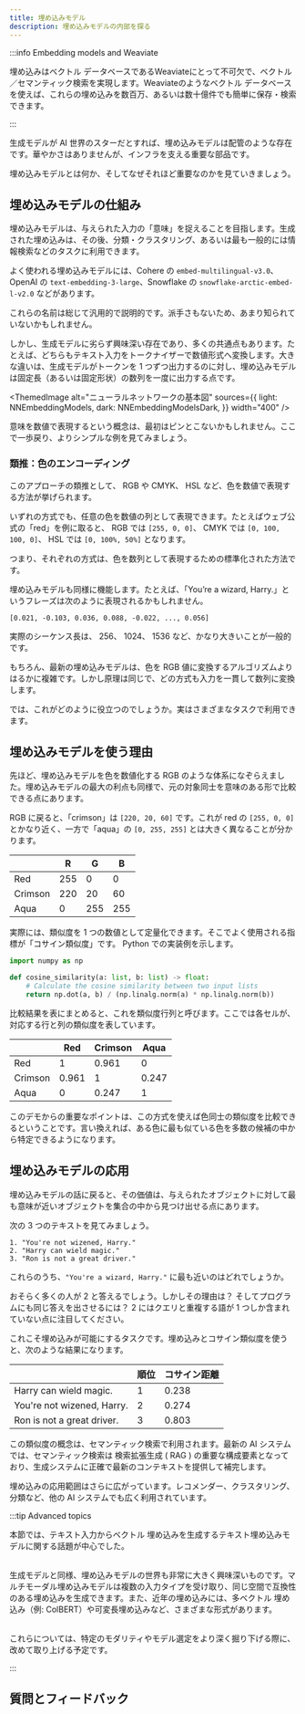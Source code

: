 ```yaml
---
title: 埋め込みモデル
description: 埋め込みモデルの内部を探る
---
```



:::info Embedding models and Weaviate

埋め込みはベクトル データベースであるWeaviateにとって不可欠で、ベクトル／セマンティック検索を実現します。Weaviateのようなベクトル データベースを使えば、これらの埋め込みを数百万、あるいは数十億件でも簡単に保存・検索できます。

:::

生成モデルが AI 世界のスターだとすれば、埋め込みモデルは配管のような存在です。華やかさはありませんが、インフラを支える重要な部品です。

埋め込みモデルとは何か、そしてなぜそれほど重要なのかを見ていきましょう。

## <i class="fa-solid fa-chalkboard-user"></i> 埋め込みモデルの仕組み

埋め込みモデルは、与えられた入力の「意味」を捉えることを目指します。生成された埋め込みは、その後、分類・クラスタリング、あるいは最も一般的には情報検索などのタスクに利用できます。

よく使われる埋め込みモデルには、Cohere の `embed-multilingual-v3.0`、OpenAI の `text-embedding-3-large`、Snowflake の `snowflake-arctic-embed-l-v2.0` などがあります。

これらの名前は総じて汎用的で説明的です。派手さもないため、あまり知られていないかもしれません。

しかし、生成モデルに劣らず興味深い存在であり、多くの共通点もあります。たとえば、どちらもテキスト入力をトークナイザーで数値形式へ変換します。大きな違いは、生成モデルがトークンを 1 つずつ出力するのに対し、埋め込みモデルは固定長（あるいは固定形状）の数列を一度に出力する点です。


<ThemedImage
  alt="ニューラルネットワークの基本図"
  sources={{
    light: NNEmbeddingModels,
    dark: NNEmbeddingModelsDark,
  }}
  width="400"
/>

意味を数値で表現するという概念は、最初はピンとこないかもしれません。ここで一歩戻り、よりシンプルな例を見てみましょう。

### <i class="fa-solid fa-chalkboard-user"></i> 類推：色のエンコーディング

このアプローチの類推として、 RGB や CMYK、 HSL など、色を数値で表現する方法が挙げられます。

いずれの方式でも、任意の色を数値の列として表現できます。たとえばウェブ公式の「red」を例に取ると、 RGB では `[255, 0, 0]`、 CMYK では `[0, 100, 100, 0]`、 HSL では `[0, 100%, 50%]` となります。

つまり、それぞれの方式は、色を数列として表現するための標準化された方法です。

埋め込みモデルも同様に機能します。たとえば、「You’re a wizard, Harry.」というフレーズは次のように表現されるかもしれません。

`[0.021, -0.103, 0.036, 0.088, -0.022, ..., 0.056]`

実際のシーケンス長は、 256、 1024、 1536 など、かなり大きいことが一般的です。

もちろん、最新の埋め込みモデルは、色を RGB 値に変換するアルゴリズムよりはるかに複雑です。しかし原理は同じで、どの方式も入力を一貫して数列に変換します。

では、これがどのように役立つのでしょうか。実はさまざまなタスクで利用できます。

## <i class="fa-solid fa-chalkboard-user"></i> 埋め込みモデルを使う理由

先ほど、埋め込みモデルを色を数値化する RGB のような体系になぞらえました。埋め込みモデルの最大の利点も同様で、元の対象同士を意味のある形で比較できる点にあります。

 RGB に戻ると、「crimson」は `[220, 20, 60]` です。これが red の `[255, 0, 0]` とかなり近く、一方で「aqua」の `[0, 255, 255]` とは大きく異なることが分かります。

|  | R | G | B |
| --- | --- | --- | --- |
| Red | 255 | 0 | 0 |
| Crimson | 220 | 20 | 60 |
| Aqua | 0 | 255 | 255 |

実際には、類似度を 1 つの数値として定量化できます。そこでよく使用される指標が「コサイン類似度」です。 Python での実装例を示します。

```python
import numpy as np

def cosine_similarity(a: list, b: list) -> float:
    # Calculate the cosine similarity between two input lists
    return np.dot(a, b) / (np.linalg.norm(a) * np.linalg.norm(b))
```

比較結果を表にまとめると、これを類似度行列と呼びます。ここでは各セルが、対応する行と列の類似度を表しています。

|  | Red | Crimson | Aqua |
| --- | --- | --- | --- |
| Red | 1 | 0.961 | 0 |
| Crimson | 0.961 | 1 | 0.247 |
| Aqua | 0 | 0.247 | 1 |

このデモからの重要なポイントは、この方式を使えば色同士の類似度を比較できるということです。言い換えれば、ある色に最も似ている色を多数の候補の中から特定できるようになります。

## <i class="fa-solid fa-chalkboard-user"></i> 埋め込みモデルの応用

埋め込みモデルの話に戻ると、その価値は、与えられたオブジェクトに対して最も意味が近いオブジェクトを集合の中から見つけ出せる点にあります。

次の 3 つのテキストを見てみましょう。

```
1. "You're not wizened, Harry."
2. "Harry can wield magic."
3. "Ron is not a great driver."
```

これらのうち、`"You're a wizard, Harry."` に最も近いのはどれでしょうか。

おそらく多くの人が 2 と答えるでしょう。しかしその理由は？ そしてプログラムにも同じ答えを出させるには？ 2 にはクエリと重複する語が 1 つしか含まれていない点に注目してください。

これこそ埋め込みが可能にするタスクです。埋め込みとコサイン類似度を使うと、次のような結果になります。

|  | 順位 | コサイン距離 |
| --- | --- | --- |
| Harry can wield magic. | 1 | 0.238 |
| You're not wizened, Harry. | 2 | 0.274 |
| Ron is not a great driver. | 3 | 0.803 |

この類似度の概念は、セマンティック検索で利用されます。最新の AI システムでは、セマンティック検索は 検索拡張生成 ( RAG ) の重要な構成要素となっており、生成システムに正確で最新のコンテキストを提供して補完します。

埋め込みの応用範囲はさらに広がっています。レコメンダー、クラスタリング、分類など、他の AI システムでも広く利用されています。

:::tip Advanced topics

本節では、テキスト入力からベクトル 埋め込みを生成するテキスト埋め込みモデルに関する話題が中心でした。  
<br/>

生成モデルと同様、埋め込みモデルの世界も非常に大きく興味深いものです。マルチモーダル埋め込みモデルは複数の入力タイプを受け取り、同じ空間で互換性のある埋め込みを生成できます。また、近年の埋め込みには、多ベクトル 埋め込み（例: ColBERT）や可変長埋め込みなど、さまざまな形式があります。  
<br/>

これらについては、特定のモダリティやモデル選定をより深く掘り下げる際に、改めて取り上げる予定です。

:::
## 質問とフィードバック


<DocsFeedback/>